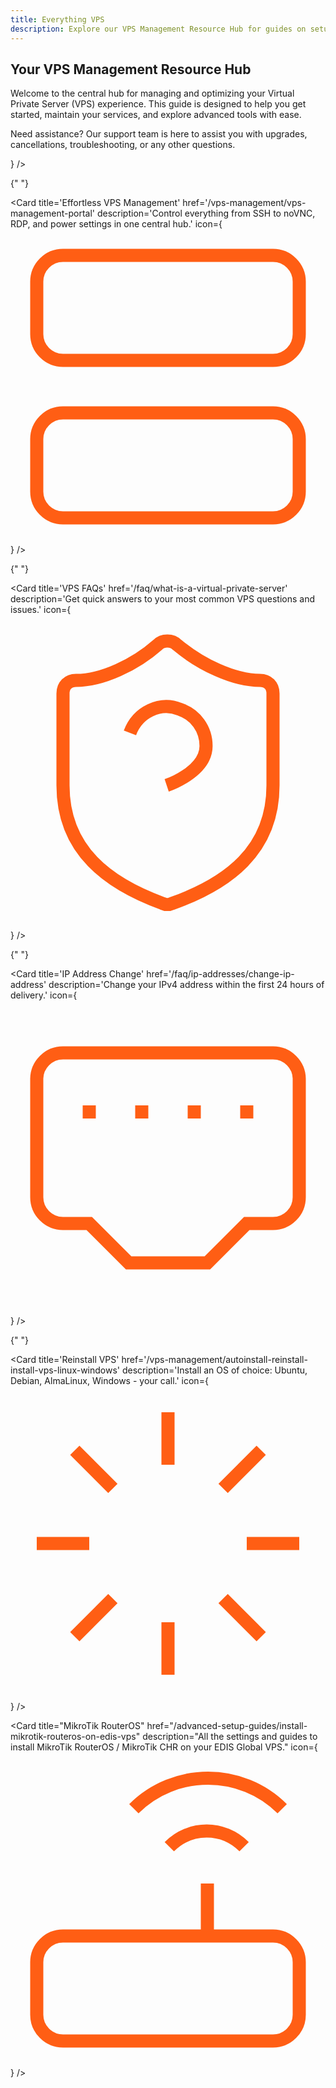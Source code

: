 ```yaml
---
title: Everything VPS
description: Explore our VPS Management Resource Hub for guides on setup, management, and troubleshooting. Find answers to FAQs, learn about IP address changes, OS reinstallations, and more. Optimize your VPS hosting experience with EDIS Global.
---
```


## Your VPS Management Resource Hub

Welcome to the central hub for managing and optimizing your Virtual Private Server (VPS) experience. This guide is designed to help you get started, maintain your services, and explore advanced tools with ease.

Need assistance? Our support team is here to assist you with upgrades, cancellations, troubleshooting, or any other questions.

<CardGroup cols={3}>
  <Card title="Get Started with Your VPS" href="/getting-started/check-your-inbox" description="New to VPS? Explore essential steps to set up and start using your service seamlessly." icon={
<svg viewBox="0 0 24 24" fill="none" stroke="#FF5E14" strokeWidth="2" strokeLinecap="round" strokeLinejoin="round">
  <path d="M4.5,16.5c-1.5,1.3-2,5-2,5s3.7-0.5,5-2c0.7-0.8,0.7-2.1-0.1-2.9C6.6,15.8,5.4,15.8,4.5,16.5z"/>
  <path d="M12,15l-3-3c0.5-1.4,1.2-2.7,2-3.9C13.4,4.3,17.5,2,22,2c0,2.7-0.8,7.5-6,11C14.7,13.8,13.4,14.5,12,15z"/>
  <path d="M9,12H4c0,0,0.6-3,2-4c1.6-1.1,5,0,5,0"/>
  <path d="M12,15v5c0,0,3-0.5,4-2c1.1-1.6,0-5,0-5"/>
</svg>
} />

{" "}

<Card
  title='Effortless VPS Management'
  href='/vps-management/vps-management-portal'
  description='Control everything from SSH to noVNC, RDP, and power settings in one central hub.'
  icon={
    <svg
      viewBox='0 0 24 24'
      fill='none'
      stroke='#FF5E14'
      strokeWidth='2'
      strokeLinecap='round'
      strokeLinejoin='round'
    >
      <path d='M4,2h16c1.1,0,2,0.9,2,2v4c0,1.1-0.9,2-2,2H4c-1.1,0-2-0.9-2-2V4C2,2.9,2.9,2,4,2z' />
      <path d='M4,14h16c1.1,0,2,0.9,2,2v4c0,1.1-0.9,2-2,2H4c-1.1,0-2-0.9-2-2v-4C2,14.9,2.9,14,4,14z' />
      <line x1='6' y1='6' x2='6' y2='6' />
      <line x1='6' y1='18' x2='6' y2='18' />
    </svg>
  }
/>

{" "}

<Card
  title='VPS FAQs'
  href='/faq/what-is-a-virtual-private-server'
  description='Get quick answers to your most common VPS questions and issues.'
  icon={
    <svg
      viewBox='0 0 24 24'
      fill='none'
      stroke='#FF5E14'
      strokeWidth='2'
      strokeLinecap='round'
      strokeLinejoin='round'
    >
      <path
        d='M20,13c0,5-3.5,7.5-7.7,9c-0.2,0.1-0.5,0.1-0.7,0C7.5,20.5,4,18,4,13V6c0-0.6,0.4-1,1-1c2,0,4.5-1.2,6.2-2.7
		c0.4-0.4,1.1-0.4,1.5,0C14.5,3.8,17,5,19,5c0.6,0,1,0.4,1,1V13z'
      />
      <path d='M9.1,9c0.6-1.6,2.3-2.4,3.8-1.8c1.2,0.4,2,1.5,2,2.8c0,2-3,3-3,3' />
      <path d='M12,17L12,17' />
    </svg>
  }
/>

{" "}

<Card
  title='IP Address Change'
  href='/faq/ip-addresses/change-ip-address'
  description='Change your IPv4 address within the first 24 hours of delivery.'
  icon={
    <svg
      viewBox='0 0 24 24'
      fill='none'
      stroke='#FF5E14'
      strokeWidth='2'
      strokeLinecap='round'
      strokeLinejoin='round'
    >
      <path d='M15,20l3-3h2c1.1,0,2-0.9,2-2V6c0-1.1-0.9-2-2-2H4C2.9,4,2,4.9,2,6v9c0,1.1,0.9,2,2,2h2l3,3H15z' />
      <path d='M6,8v1' />
      <path d='M10,8v1' />
      <path d='M14,8v1' />
      <path d='M18,8v1' />
    </svg>
  }
/>

{" "}

<Card
  title='Reinstall VPS'
  href='/vps-management/autoinstall-reinstall-install-vps-linux-windows'
  description='Install an OS of choice: Ubuntu, Debian, AlmaLinux, Windows - your call.'
  icon={
    <svg
      viewBox='0 0 24 24'
      fill='none'
      stroke='#FF5E14'
      strokeWidth='2'
      strokeLinecap='round'
      strokeLinejoin='round'
    >
      <path d='M12,2v4' />
      <path d='M16.2,7.8l2.9-2.9' />
      <path d='M18,12h4' />
      <path d='M16.2,16.2l2.9,2.9' />
      <path d='M12,18v4' />
      <path d='M4.9,19.1l2.9-2.9' />
      <path d='M2,12h4' />
      <path d='M4.9,4.9l2.9,2.9' />
    </svg>
  }
/>

  <Card title="MikroTik RouterOS" href="/advanced-setup-guides/install-mikrotik-routeros-on-edis-vps" description="All the settings and guides to install MikroTik RouterOS / MikroTik CHR on your EDIS Global VPS." icon={<svg viewBox="0 0 24 24" fill="none" stroke="#FF5E14" strokeWidth="2" strokeLinecap="round" strokeLinejoin="round">
	<path d="M4,14h16c1.1,0,2,0.9,2,2v4c0,1.1-0.9,2-2,2H4c-1.1,0-2-0.9-2-2v-4C2,14.9,2.9,14,4,14z"/>
	<path d="M6,18L6,18"/>
	<path d="M10,18L10,18"/>
	<path d="M15,10v4"/>
	<path d="M17.8,7.2c-1.6-1.6-4.1-1.6-5.7,0c0,0,0,0,0,0"/>
	<path d="M20.7,4.3c-3.1-3.1-8.2-3.1-11.3,0"/>
</svg>
} />
</CardGroup>

